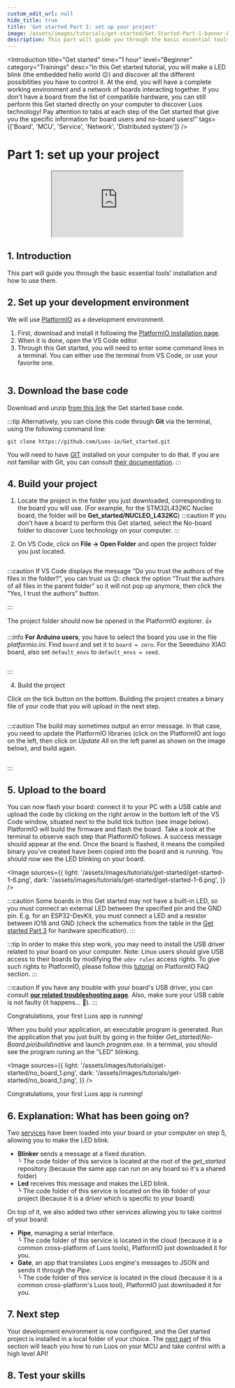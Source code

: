 ```yaml
---
custom_edit_url: null
hide_title: true
title: 'Get started Part 1: set up your project'
image: /assets/images/tutorials/get-started/Get-Started-Part-1-banner-Luos.png
description: This part will guide you through the basic essential tools' installation and how to use them.
---
```




<Introduction
  title="Get started"
  time="1 hour"
  level="Beginner"
  category="Trainings"
  desc="In this Get started tutorial, you will make a LED blink (the embedded hello world 😉) and discover all the different possibilities you have to control it. At the end, you will have a complete working environment and a network of boards interacting together. If you don't have a board from the list of compatible hardware, you can still perform this Get started directly on your computer to discover Luos technology! Pay attention to tabs at each step of the Get started that give you the specific information for board users and no-board users!"
  tags={['Board', 'MCU', 'Service', 'Network', 'Distributed system']}
/>

# Part 1: set up your project

<div align="center">
  <iframe
    className="player_iframe"
    src="https://www.youtube.com/embed/zxr1K7mDP2M?feature=oembed"
    allow="accelerometer; autoplay; encrypted-media; gyroscope; picture-in-picture; fullscreen"
  ></iframe>
</div>

## 1. Introduction

This part will guide you through the basic essential tools' installation and how to use them.

## 2. Set up your development environment

We will use <a href="https://platformio.org/platformio-ide" target="_blank" rel="external nofollow">PlatformIO</a> as a development environment.

1. First, download and install it following the <a href="https://platformio.org/install/ide?install=vscode" target="_blank" rel="external nofollow">PlatformIO installation page</a>.
2. When it is done, open the VS Code editor.
3. Through this Get started, you will need to enter some command lines in a terminal. You can either use the terminal from VS Code, or use your favorite one.

<div align="center">
  <Image
    sources={{
      light: '/assets/images/tutorials/get-started/get-started-1.png',
      dark: '/assets/images/tutorials/get-started/get-started-1.png',
    }}
  />
</div>
<div align="center">
  <Image
    sources={{
      light: '/assets/images/tutorials/get-started/get-started-1-1.png',
      dark: '/assets/images/tutorials/get-started/get-started-1-1.png',
    }}
  />
</div>

## 3. Download the base code

Download and unzip <a href="https://github.com/Luos-io/Get_started/archive/refs/heads/master.zip" target="_blank" rel="external nofollow">from this link</a> the Get started base code.

:::tip
Alternatively, you can clone this code through **Git** via the terminal, using the following command line:

```
git clone https://github.com/Luos-io/Get_started.git
```

You will need to have <a href="https://git-scm.com/downloads" target="_blank" rel="external nofollow">GIT</a> installed on your computer to do that. If you are not familiar with Git, you can consult <a href="https://git-scm.com/doc" target="_blank" rel="external nofollow">their documentation</a>.
:::

## 4. Build your project

1. Locate the project in the folder you just downloaded, corresponding to the board you will use. (For example, for the STM32L432KC Nucleo board, the folder will be **Get_started/NUCLEO_L432KC**)
   :::caution
   If you don't have a board to perform this Get started, select the No-board folder to discover Luos technology on your computer.
   :::

2. On VS Code, click on **File → Open Folder** and open the project folder you just located.

<div align="center">
  <Image
    sources={{
      light: '/assets/images/tutorials/get-started/get-started-1-2.png',
      dark: '/assets/images/tutorials/get-started/get-started-1-2.png',
    }}
  />
</div>

:::caution
If VS Code displays the message “Do you trust the authors of the files in the folder?”, you can trust us 😉: check the option “Trust the authors of all files in the parent folder” so it will not pop up anymore, then click the “Yes, I trust the authors” button.

:::

The project folder should now be opened in the PlatformIO explorer. 👍

:::info
**For Arduino users**, you have to select the board you use in the file _platformio.ini_. Find `board` and set it to `board = zero`.
For the Seeeduino XIAO board, also set `default_envs` to `default_envs = seed`.

<div align="center">
  <Image
    sources={{
      light: '/assets/images/tutorials/get-started/get-started-1-3.png',
      dark: '/assets/images/tutorials/get-started/get-started-1-3.png',
    }}
  />
</div>

:::

4. Build the project

Click on the tick button on the bottom. Building the project creates a binary file of your code that you will upload in the next step.

<div align="center">
  <Image
    sources={{
      light: '/assets/images/tutorials/get-started/get-started-1-4.png',
      dark: '/assets/images/tutorials/get-started/get-started-1-4.png',
    }}
  />
</div>

:::caution
The build may sometimes output an error message. In that case, you need to update the PlatformIO libraries (click on the PlatformIO ant logo on the left, then click on _Update All_ on the left panel as shown on the image below), and build again.

<div align="center">
  <Image
    sources={{
      light: '/assets/images/tutorials/get-started/get-started-1-5.png',
      dark: '/assets/images/tutorials/get-started/get-started-1-5.png',
    }}
  />
</div>

:::

## 5. Upload to the board

<Tabs>
  <TabItem value="Board" label="Board">

You can now flash your board: connect it to your PC with a USB cable and upload the code by clicking on the right arrow in the bottom left of the VS Code window, situated next to the build tick button (see image below).
PlatformIO will build the firmware and flash the board. Take a look at the terminal to observe each step that PlatformIO follows. A success message should appear at the end.
Once the board is flashed, it means the compiled binary you've created have been copied into the board and is running. You should now see the LED blinking on your board.

<Image
  sources={{
    light: '/assets/images/tutorials/get-started/get-started-1-6.png',
    dark: '/assets/images/tutorials/get-started/get-started-1-6.png',
  }}
/>

:::caution
Some boards in this Get started may not have a built-in LED, so you must connect an external LED between the specified pin and the GND pin.
E.g. for an ESP32-DevKit, you must connect a LED and a resistor between IO18 and GND (check the schematics from the table in the [Get started Part 3](/tutorials/get-started/get-started3) for hardware specification).
:::

:::tip
In order to make this step work, you may need to install the USB driver related to your board on your computer.
Note: Linux users should give USB access to their boards by modifying the `udev rules` access rights. To give such rights to PlatformIO, please follow this <a href="https://docs.platformio.org/en/latest/faq.html#platformio-udev-rules" target="_blank" rel="external nofollow">tutorial</a> on PlatformIO FAQ section.
:::

:::caution
If you have any trouble with your board's USB driver, you can consult **[our related troubleshooting page](/faq/dfu)**. Also, make sure your USB cable is not faulty (it happens... 🤗).
:::

Congratulations, your first Luos app is running!

</TabItem>

<TabItem value="No board" label="No board">

When you build your application, an executable program is generated. Run the application that you just built by going in the folder _Get_started\No-Board\.pio\build\native_ and launch _program.exe_.
In a terminal, you should see the program runing an the "LED" blinking.

<Image
  sources={{
    light: '/assets/images/tutorials/get-started/no_board_1.png',
    dark: '/assets/images/tutorials/get-started/no_board_1.png',
  }}
/>

Congratulations, your first Luos app is running!

  </TabItem>
</Tabs>

## 6. Explanation: What has been going on?

Two [services](/documentation/luos-technology/services) have been loaded into your board or your computer on step 5, allowing you to make the LED blink.

- **Blinker** sends a message at a fixed duration.<br /> ╰ The code folder of this service is located at the root of the _get_started_ repository (because the same app can run on any board so it's a shared folder)
- **Led** receives this message and makes the LED blink.<br /> ╰ The code folder of this service is located on the _lib_ folder of your project (because it is a driver which is specific to your board)

On top of it, we also added two other services allowing you to take control of your board:

- **Pipe**, managing a serial interface.<br /> ╰ The code folder of this service is located in the cloud (because it is a common cross-platform of Luos tools), PlatformIO just downloaded it for you.
- **Gate**, an app that translates Luos engine's messages to JSON and sends it through the _Pipe_.<br /> ╰ The code folder of this service is located in the cloud (because it is a common cross-platform's Luos tool), PlatformIO just downloaded it for you.

## 7. Next step

Your development environment is now configured, and the Get started project is installed in a local folder of your choice. The [next part](/tutorials/get-started/get-started2) of this section will teach you how to run Luos on your MCU and take control with a high level API!

## 8. Test your skills

<Form id="uAfY4YhI" />
